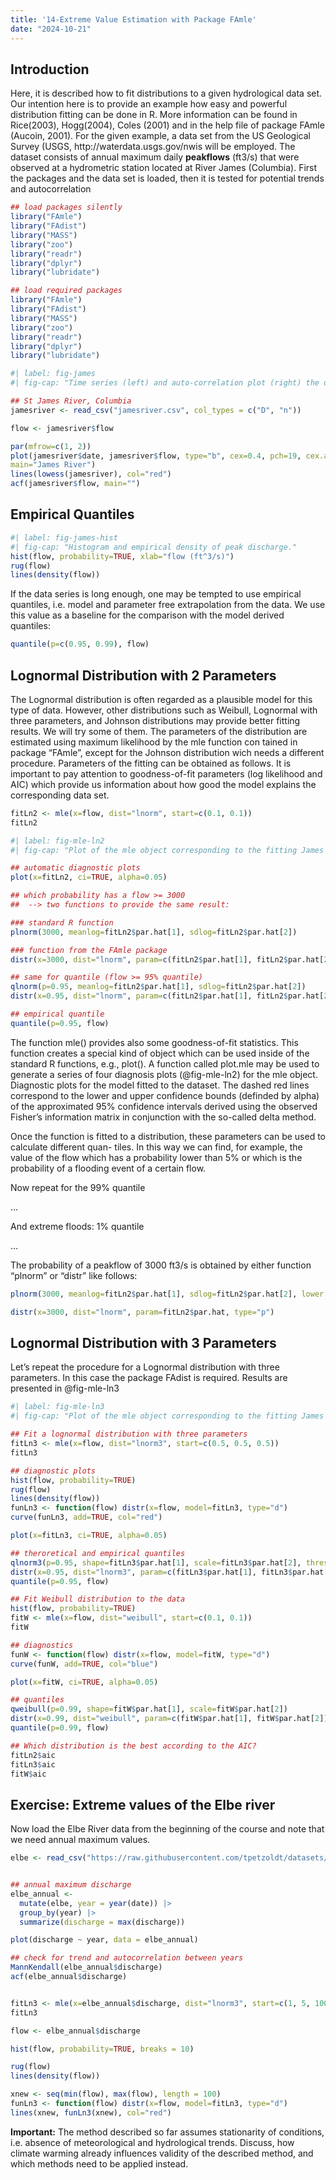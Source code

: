 ```yaml
---
title: '14-Extreme Value Estimation with Package FAmle'
date: "2024-10-21"
---
```


## Introduction

Here, it is described how to fit distributions to a given hydrological data set. 
Our intention here is to provide an example how easy and powerful distribution fitting can be done in R. More information can be found in
Rice(2003), Hogg(2004), Coles (2001) and in the help file of package FAmle (Aucoin, 2001). For the
given example, a data set from the US Geological Survey (USGS, http://waterdata.usgs.gov/nwis will
be employed. The dataset consists of annual maximum daily **peakflows** (ft3/s) that were observed at a
hydrometric station located at River James (Columbia). First the packages and the data set is loaded, then it is tested for potential trends and autocorrelation

```r
## load packages silently
library("FAmle")
library("FAdist")
library("MASS")
library("zoo")
library("readr")
library("dplyr")
library("lubridate")
```

```r
## load required packages
library("FAmle")
library("FAdist")
library("MASS")
library("zoo")
library("readr")
library("dplyr")
library("lubridate")
```


```r
#| label: fig-james
#| fig-cap: "Time series (left) and auto-correlation plot (right) the daily flow (in ft3/s data set. The red smoothed line corresponds to a lowess fit."

## St James River, Columbia
jamesriver <- read_csv("jamesriver.csv", col_types = c("D", "n"))

flow <- jamesriver$flow

par(mfrow=c(1, 2))
plot(jamesriver$date, jamesriver$flow, type="b", cex=0.4, pch=19, cex.axis=0.75, xlab="Year", ylab="Flow",
main="James River")
lines(lowess(jamesriver), col="red")
acf(jamesriver$flow, main="")

```


## Empirical Quantiles

```r
#| label: fig-james-hist
#| fig-cap: "Histogram and empirical density of peak discharge."
hist(flow, probability=TRUE, xlab="flow (ft^3/s)")
rug(flow)
lines(density(flow))
```

If the data series is long enough, one may be tempted to use empirical quantiles, i.e. model and
parameter free extrapolation from the data. We use this value as a baseline for the comparison with the
model derived quantiles:

```r
quantile(p=c(0.95, 0.99), flow)
```




## Lognormal Distribution with 2 Parameters

The Lognormal distribution is often regarded as a plausible model for this type of data. However, other
distributions such as Weibull, Lognormal with three parameters, and Johnson distributions may provide
better fitting results. We will try some of them.
The parameters of the distribution are estimated using maximum likelihood by the mle function con
tained in package "FAmle", except for the Johnson distribution wich needs a different procedure.
Parameters of the fitting can be obtained as follows. It is important to pay attention to goodness-of-fit
parameters (log likelihood and AIC) which provide us information about how good the model explains
the corresponding data set.



```r
fitLn2 <- mle(x=flow, dist="lnorm", start=c(0.1, 0.1))
fitLn2
```


```r
#| label: fig-mle-ln2
#| fig-cap: "Plot of the mle object corresponding to the fitting James River data using a Lognormal distribution"

## automatic diagnostic plots
plot(x=fitLn2, ci=TRUE, alpha=0.05)

## which probability has a flow >= 3000
##  --> two functions to provide the same result:

### standard R function
plnorm(3000, meanlog=fitLn2$par.hat[1], sdlog=fitLn2$par.hat[2])

### function from the FAmle package
distr(x=3000, dist="lnorm", param=c(fitLn2$par.hat[1], fitLn2$par.hat[2]), type="p")

## same for quantile (flow >= 95% quantile)
qlnorm(p=0.95, meanlog=fitLn2$par.hat[1], sdlog=fitLn2$par.hat[2])
distr(x=0.95, dist="lnorm", param=c(fitLn2$par.hat[1], fitLn2$par.hat[2]), type="q")

## empirical quantile
quantile(p=0.95, flow)
```


The function mle() provides also some goodness-of-fit statistics. This function creates a special
kind of object which can be used inside of the standard R functions, e.g., plot(). A function called
plot.mle may be used to generate a series of four diagnosis plots (@fig-mle-ln2) for the mle object.
Diagnostic plots for the model fitted to the dataset. The dashed red lines correspond to the lower and
upper confidence bounds (definded by alpha) of the approximated 95% confidence intervals derived
using the observed Fisher’s information matrix in conjunction with the so-called delta method.

Once the function is fitted to a distribution, these parameters can be used to calculate different quan-
tiles. In this way we can find, for example, the value of the flow which has a probability lower than 5%
or which is the probability of a flooding event of a certain flow.




Now repeat for the 99% quantile
 
...

And extreme floods: 1% quantile

...

The probability of a peakflow of 3000 ft3/s is obtained by either function "plnorm" or "distr" like
follows:

```r
plnorm(3000, meanlog=fitLn2$par.hat[1], sdlog=fitLn2$par.hat[2], lower.tail=TRUE)

distr(x=3000, dist="lnorm", param=fitLn2$par.hat, type="p")
```

## Lognormal Distribution with 3 Parameters

Let’s repeat the procedure for a Lognormal distribution with three parameters. In this case the package
FAdist is required. Results are presented in @fig-mle-ln3


```r
#| label: fig-mle-ln3
#| fig-cap: "Plot of the mle object corresponding to the fitting James River data using a LN3 distribution"

## Fit a lognormal distribution with three parameters
fitLn3 <- mle(x=flow, dist="lnorm3", start=c(0.5, 0.5, 0.5))
fitLn3

## diagnostic plots
hist(flow, probability=TRUE)
rug(flow)
lines(density(flow))
funLn3 <- function(flow) distr(x=flow, model=fitLn3, type="d")
curve(funLn3, add=TRUE, col="red")

plot(x=fitLn3, ci=TRUE, alpha=0.05)

## theroretical and empirical quantiles
qlnorm3(p=0.95, shape=fitLn3$par.hat[1], scale=fitLn3$par.hat[2], thres=fitLn3$par.hat[3])
distr(x=0.95, dist="lnorm3", param=c(fitLn3$par.hat[1], fitLn3$par.hat[2], fitLn3$par.hat[3]), type="q")
quantile(p=0.95, flow)

## Fit Weibull distribution to the data
hist(flow, probability=TRUE)
fitW <- mle(x=flow, dist="weibull", start=c(0.1, 0.1))
fitW

## diagnostics
funW <- function(flow) distr(x=flow, model=fitW, type="d")
curve(funW, add=TRUE, col="blue")

plot(x=fitW, ci=TRUE, alpha=0.05)

## quantiles
qweibull(p=0.99, shape=fitW$par.hat[1], scale=fitW$par.hat[2])
distr(x=0.99, dist="weibull", param=c(fitW$par.hat[1], fitW$par.hat[2]), type="q")
quantile(p=0.99, flow)

## Which distribution is the best according to the AIC?
fitLn2$aic
fitLn3$aic
fitW$aic
```


## Exercise: Extreme values of the Elbe river

Now load the Elbe River data from the beginning of the course and note that we need annual maximum values.


```r
elbe <- read_csv("https://raw.githubusercontent.com/tpetzoldt/datasets/main/data/elbe.csv", , col_types = c("D", "n"))


## annual maximum discharge
elbe_annual <-
  mutate(elbe, year = year(date)) |>
  group_by(year) |>
  summarize(discharge = max(discharge))

plot(discharge ~ year, data = elbe_annual)

## check for trend and autocorrelation between years
MannKendall(elbe_annual$discharge)
acf(elbe_annual$discharge)


fitLn3 <- mle(x=elbe_annual$discharge, dist="lnorm3", start=c(1, 5, 100))
fitLn3

flow <- elbe_annual$discharge

hist(flow, probability=TRUE, breaks = 10)

rug(flow)
lines(density(flow))

xnew <- seq(min(flow), max(flow), length = 100)
funLn3 <- function(flow) distr(x=flow, model=fitLn3, type="d")
lines(xnew, funLn3(xnew), col="red")
```



**Important:** The method described so far assumes stationarity of conditions, 
i.e. absence of meteorological and hydrological trends. Discuss, how climate 
warming already influences validity of the described method, and which methods
need to be applied instead.

